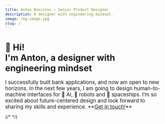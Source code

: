 ```yaml
---
title: Anton Basistov — Senior Product Designer
description: A designer with engineering mindset.
image: /og-image.jpg
slug: /
---
```



<CanvasAnimation className="background-canvas" />

# 🖖 Hi!<br/>I'm Anton, a designer with engineering mindset

<big>
  I successfully built bank applications, and now am open to new horizons. In the next few years, I am going to design human-to-machine interfaces for 👾 AI, 🤖 robots and 🚀 spaceships. I’m so excited about future-centered design and look forward to sharing my skills and experience. **<a href="mailto:basistov@gmail.com" title="Mail Me">Get in touch!</a>**
</big>

<CertPgp /> 
<CertSmime />

<p></p>


<div id="work" >

{/* 
  <CardsList/> 
*/}
  
</div> 

